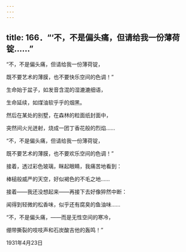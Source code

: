 ```yaml
---
---
---
```

title: 166．“‘不，不是偏头痛，但请给我一份薄荷锭……”
---




“不，不是偏头痛，但请给我一份薄荷锭，

既不要艺术的薄膜，也不要快乐空间的色调！”

生命始于盆子，如发音含混的湿漉漉细语，

生命延续，如煤油软乎乎的烟黑。

然后在某处的别墅，在森林的粒面纸封面中，

突然间火光迸射，烧成一团丁香花般的烈焰……

“不，不是偏头痛，但请给我一份薄荷锭，

既不要艺术的薄膜，也不要欢乐空间的色调！”

接着，透过彩色玻璃，眯起眼睛，我痛苦地看到：

棒槌般威严的天空，好似褐色的不毛之地……

接着——我还没想起来——再接下去好像猝然中断：

闻得到轻微的松香味，似乎还有腐臭的鱼油味……

“不，不是偏头痛，——而是无性空间的寒冷，

绷带撕裂的吱吱声和石炭酸吉他的轰鸣！”

1931年4月23日